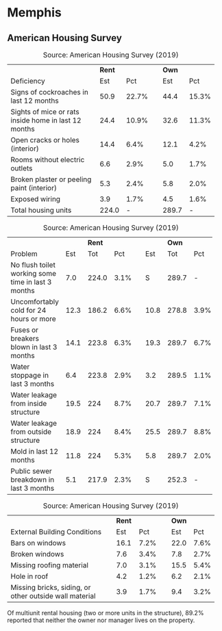# Memphis

## American Housing Survey

+------------------------------------------------------+----------+-------+---+---------+-------+
|                                                      | **Rent** |       |   | **Own** |       |
+------------------------------------------------------+----------+-------+---+---------+-------+
| Deficiency                                           | Est      | Pct   |   | Est     | Pct   |
+------------------------------------------------------+----------+-------+---+---------+-------+
| Signs of cockroaches in last 12 months               | 50.9     | 22.7% |   | 44.4    | 15.3% |
+------------------------------------------------------+----------+-------+---+---------+-------+
| Sights of mice or rats inside home in last 12 months | 24.4     | 10.9% |   | 32.6    | 11.3% |
+------------------------------------------------------+----------+-------+---+---------+-------+
| Open cracks or holes (interior)                      | 14.4     | 6.4%  |   | 12.1    | 4.2%  |
+------------------------------------------------------+----------+-------+---+---------+-------+
| Rooms without electric outlets                       | 6.6      | 2.9%  |   | 5.0     | 1.7%  |
+------------------------------------------------------+----------+-------+---+---------+-------+
| Broken plaster or peeling paint (interior)           | 5.3      | 2.4%  |   | 5.8     | 2.0%  |
+------------------------------------------------------+----------+-------+---+---------+-------+
| Exposed wiring                                       | 3.9      | 1.7%  |   | 4.5     | 1.6%  |
+------------------------------------------------------+----------+-------+---+---------+-------+
| Total housing units                                  | 224.0    | \-    |   | 289.7   | \-    |
+------------------------------------------------------+----------+-------+---+---------+-------+

: Source: American Housing Survey (2019)

+----------------------------------------------------+------+----------+------+---+------+---------+------+
|                                                    |      | **Rent** |      |   |      | **Own** |      |
+----------------------------------------------------+------+----------+------+---+------+---------+------+
| Problem                                            | Est  | Tot      | Pct  |   | Est  | Tot     | Pct  |
+----------------------------------------------------+------+----------+------+---+------+---------+------+
| No flush toilet working some time in last 3 months | 7.0  | 224.0    | 3.1% |   | S    | 289.7   | \-   |
+----------------------------------------------------+------+----------+------+---+------+---------+------+
| Uncomfortably cold for 24 hours or more            | 12.3 | 186.2    | 6.6% |   | 10.8 | 278.8   | 3.9% |
+----------------------------------------------------+------+----------+------+---+------+---------+------+
| Fuses or breakers blown in last 3 months           | 14.1 | 223.8    | 6.3% |   | 19.3 | 289.7   | 6.7% |
+----------------------------------------------------+------+----------+------+---+------+---------+------+
| Water stoppage in last 3 months                    | 6.4  | 223.8    | 2.9% |   | 3.2  | 289.5   | 1.1% |
+----------------------------------------------------+------+----------+------+---+------+---------+------+
| Water leakage from inside structure                | 19.5 | 224      | 8.7% |   | 20.7 | 289.7   | 7.1% |
+----------------------------------------------------+------+----------+------+---+------+---------+------+
| Water leakage from outside structure               | 18.9 | 224      | 8.4% |   | 25.5 | 289.7   | 8.8% |
+----------------------------------------------------+------+----------+------+---+------+---------+------+
| Mold in last 12 months                             | 11.8 | 224      | 5.3% |   | 5.8  | 289.7   | 2.0% |
+----------------------------------------------------+------+----------+------+---+------+---------+------+
| Public sewer breakdown in last 3 months            | 5.1  | 217.9    | 2.3% |   | S    | 252.3   | \-   |
+----------------------------------------------------+------+----------+------+---+------+---------+------+

: Source: American Housing Survey (2019)

+--------------------------------------------------------+----------+------+---+---------+------+
|                                                        | **Rent** |      |   | **Own** |      |
+--------------------------------------------------------+----------+------+---+---------+------+
| External Building Conditions                           | Est      | Pct  |   | Est     | Pct  |
+--------------------------------------------------------+----------+------+---+---------+------+
| Bars on windows                                        | 16.1     | 7.2% |   | 22.0    | 7.6% |
+--------------------------------------------------------+----------+------+---+---------+------+
| Broken windows                                         | 7.6      | 3.4% |   | 7.8     | 2.7% |
+--------------------------------------------------------+----------+------+---+---------+------+
| Missing roofing material                               | 7.0      | 3.1% |   | 15.5    | 5.4% |
+--------------------------------------------------------+----------+------+---+---------+------+
| Hole in roof                                           | 4.2      | 1.2% |   | 6.2     | 2.1% |
+--------------------------------------------------------+----------+------+---+---------+------+
| Missing bricks, siding, or other outside wall material | 3.9      | 1.7% |   | 9.4     | 3.2% |
+--------------------------------------------------------+----------+------+---+---------+------+

: Source: American Housing Survey (2019)

Of multiunit rental housing (two or more units in the structure), 89.2% reported that neither the owner nor manager lives on the property.
